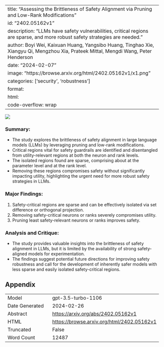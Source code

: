 
---
title: "Assessing the Brittleness of Safety Alignment via Pruning and Low-Rank Modifications"
id: "2402.05162v1"
description: "LLMs have safety vulnerabilities, critical regions are sparse, and more robust safety strategies are needed."
author: Boyi Wei, Kaixuan Huang, Yangsibo Huang, Tinghao Xie, Xiangyu Qi, Mengzhou Xia, Prateek Mittal, Mengdi Wang, Peter Henderson
date: "2024-02-07"
image: "https://browse.arxiv.org/html/2402.05162v1/x1.png"
categories: ['security', 'robustness']
format:
  html:
    code-overflow: wrap
---

![](https://browse.arxiv.org/html/2402.05162v1/x1.png)

### **Summary:**
- The study explores the brittleness of safety alignment in large language models (LLMs) by leveraging pruning and low-rank modifications.
- Critical regions vital for safety guardrails are identified and disentangled from utility-relevant regions at both the neuron and rank levels.
- The isolated regions found are sparse, comprising about  at the parameter level and  at the rank level.
- Removing these regions compromises safety without significantly impacting utility, highlighting the urgent need for more robust safety strategies in LLMs.

### Major Findings:
1. Safety-critical regions are sparse and can be effectively isolated via set difference or orthogonal projection.
2. Removing safety-critical neurons or ranks severely compromises utility.
3. Pruning least safety-relevant neurons or ranks improves safety.

### Analysis and Critique:
- The study provides valuable insights into the brittleness of safety alignment in LLMs, but it is limited by the availability of strong safety-aligned models for experimentation.
- The findings suggest potential future directions for improving safety robustness and call for the development of inherently safer models with less sparse and easily isolated safety-critical regions.

## Appendix

|          |          |
|----------|----------|
| Model     | gpt-3.5-turbo-1106       |
| Date Generated     | 2024-02-26       |
| Abstract | [https://arxiv.org/abs/2402.05162v1](https://arxiv.org/abs/2402.05162v1)        |
| HTML     | [https://browse.arxiv.org/html/2402.05162v1](https://browse.arxiv.org/html/2402.05162v1)       |
| Truncated       | False       |
| Word Count       | 12487       |